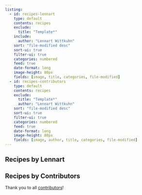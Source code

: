 ```yaml
---
listing:
  - id: recipes-lennart
    type: default
    contents: recipes
    exclude:
      title: "Template*"
    include:
      author: "Lennart Wittkuhn"
    sort: "file-modified desc"
    sort-ui: true
    filter-ui: true
    categories: numbered
    feed: true
    date-format: long
    image-height: 80px
    fields: [image, title, categories, file-modified]
  - id: recipes-contributors
    type: default
    contents: recipes
    exclude:
      title: "Template*"
      author: "Lennart Wittkuhn"
    sort: "file-modified desc"
    sort-ui: true
    filter-ui: true
    categories: numbered
    feed: true
    date-format: long
    image-height: 80px
    fields: [image, author, title, categories, file-modified]
---
```


## Recipes by Lennart

:::{#recipes-lennart}
:::

## Recipes by Contributors

Thank you to all [contributors](https://github.com/lnnrtwttkhn/recipes?tab=readme-ov-file#contributors)!

:::{#recipes-contributors}
:::
